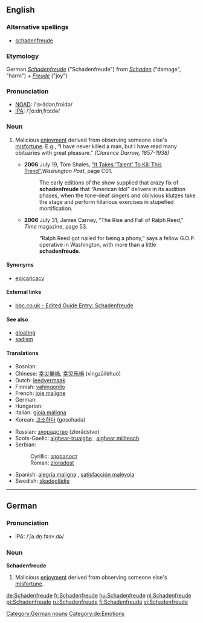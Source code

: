 {{wikipedia}}
==English==

===Alternative spellings===
* [[schadenfreude]]

===Etymology===
German ''[[Schadenfreude#German|Schadenfreude]]'' ("Schadenfreude") from ''[[Schaden]]'' ("damage", "harm") + ''[[Freude]]'' ("joy")

===Pronunciation===
* [[w:New Oxford American Dictionary|NOAD]]: /ˈ<small>SH</small>ädənˌfroidə/
* [[w:International Phonetic Association|IPA]]: /ˈʃɑːdnˌfrɔɪdə/

===Noun===
{{en-noun|-}}

# {{very|rare|actually German}} Malicious [[enjoyment]] derived from observing someone else's [[misfortune]].  E.g., “I have never killed a man, but I have read many obituaries with great pleasure.” ''(Clarence Darrow, 1857-1938)''
#* '''2006''' July 19, Tom Shales, [http://www.washingtonpost.com/wp-dyn/content/article/2006/07/18/AR2006071801808.html “It Takes ‘Talent’ To Kill This Trend”],'' Washington Post'', page C01.
#*: The early editions of the show supplied that crazy fix of '''schadenfreude''' that “American Idol” delivers in its audition phases, when the tone-deaf singers and oblivious klutzes take the stage and perform hilarious exercises in stupefied mortification.
#* '''2006''' July 31, James Carney, “The Rise and Fall of Ralph Reed,” ''Time'' magazine, page 53.
#*: “Ralph Reed got nailed for being a phony,” says a fellow G.O.P. operative in Washington, with more than a little '''schadenfreude'''.

====Synonyms====
*[[epicaricacy]]
====External links====
*[http://www.bbc.co.uk/dna/h2g2/A287255 bbc.co.uk - Edited Guide Entry: Schadenfreude]

====See also====
* [[gloating]]
* [[sadism]]

====Translations====
{{trans-top|malicious enjoyment derived from observing someone else's misfortune}}
* Bosnian: {{t-|bs|zloradost|f}}
* Chinese: [[幸災樂禍]], [[幸灾乐祸]] (xìngzāilèhuò)
* Dutch: [[leedvermaak]] {{n}}
* Finnish: [[vahingonilo]]
* French: [[joie maligne]] {{f}}
* German: {{t+|de|Schadenfreude|f}}
* Hungarian: {{t|hu|káröröm}}
* Italian: [[gioia maligna]] {{f}}
* Korean: [[고소하다]] (gosohada)
{{trans-mid}}
* Russian: [[злорадство]] (zlorádstvo) {{n}}
* Scots-Gaelic: [[aighear-truaighe]] {{m}}, [[aighear millteach]] {{m}}
* Serbian:
*: Cyrillic: [[злорадoст#Serbian|злорадoст]] {{f}}
*: Roman: [[zloradost#Serbian|zloradost]] {{f}}
* Spanish: [[alegría maligna]] {{f}}, [[satisfacción malévola]] {{f}}
* Swedish: [[skadeglädje]]
{{trans-bottom}}

----

==German==

===Pronunciation===
* IPA: /ˈʃa.dn̩.fʀɔʏ.də/

===Noun===
'''Schadenfreude''' {{f}}

# Malicious [[enjoyment]] derived from observing someone else's [[misfortune]].

[[Category:German nouns]]
[[Category:de:Emotions]]

[[de:Schadenfreude]]
[[fr:Schadenfreude]]
[[hu:Schadenfreude]]
[[nl:Schadenfreude]]
[[pt:Schadenfreude]]
[[ru:Schadenfreude]]
[[fi:Schadenfreude]]
[[vi:Schadenfreude]]